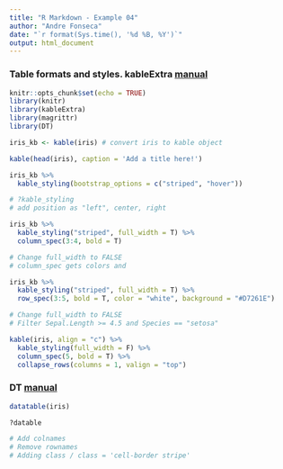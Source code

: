```yaml
---
title: "R Markdown - Example 04"
author: "Andre Fonseca"
date: "`r format(Sys.time(), '%d %B, %Y')`"
output: html_document
---
```


### Table formats and styles. kableExtra [manual](https://cran.r-project.org/web/packages/kableExtra/vignettes/awesome_table_in_html.html)

```r

knitr::opts_chunk$set(echo = TRUE)
library(knitr)
library(kableExtra)
library(magrittr)
library(DT)

iris_kb <- kable(iris) # convert iris to kable object

```

```r

kable(head(iris), caption = 'Add a title here!')

```

```r

iris_kb %>%
  kable_styling(bootstrap_options = c("striped", "hover"))

# ?kable_styling
# add position as "left", center, right

```

```r

iris_kb %>%
  kable_styling("striped", full_width = T) %>%
  column_spec(3:4, bold = T)

# Change full_width to FALSE
# column_spec gets colors and

```

```r

iris_kb %>%
  kable_styling("striped", full_width = T) %>%
  row_spec(3:5, bold = T, color = "white", background = "#D7261E")

# Change full_width to FALSE
# Filter Sepal.Length >= 4.5 and Species == "setosa"

```

```r

kable(iris, align = "c") %>%
  kable_styling(full_width = F) %>%
  column_spec(5, bold = T) %>%
  collapse_rows(columns = 1, valign = "top")

```

### DT [manual](https://rstudio.github.io/DT/)

```r

datatable(iris)

```

```r

?datable

# Add colnames
# Remove rownames
# Adding class / class = 'cell-border stripe'
```